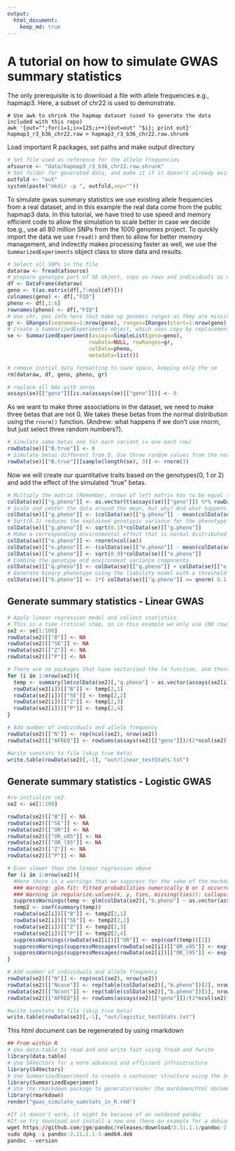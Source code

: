 ```yaml
---
output:
  html_document:
    keep_md: true
---
```


# A tutorial on how to simulate GWAS summary statistics

The only prerequisite is to download a file with allele frequencies e.g., hapmap3.
Here, a subset of chr22 is used to demonstrate.

```
# Use awk to shrink the hapmap dataset (used to generate the data included with this repo)
awk '{out="";for(i=1;i<=125;i++){out=out" "$i}; print out}' hapmap3_r3_b36_chr22.raw > hapmap3_r3_b36_chr22.raw.shrunk

```

Load important R packages, set paths and make output directory
```r
# Set file used as reference for the allele frequencies
afsource <- "data/hapmap3_r3_b36_chr22.raw.shrunk"
# Set folder for generated data, and make it if it doesn't already exist
outfold <- "out"
system(paste("mkdir -p ", outfold,sep=""))
```

To simulate gwas summary statistics we use existing allele frequencies from a real dataset, and in this example the real data come from the public hapmap3 data. In this tutorial, we have tried to use speed and memory efficient code to allow the simulation to scale better in case we decide toe.g., use all 80 million SNPs from the 1000 genomes project. To quickly import the data we use ```fread()``` and then to allow for better memory management, and indirectly makes processing faster as well, we use the ```SummarizedExperiments``` object class to store data and results.

```r
# Select all SNPs in the file
dataraw <- fread(afsource)
# prepare genotype part of SE object, snps as rows and individuals as columns
df <- DataFrame(dataraw)
geno <- t(as.matrix(df[,7:ncol(df)]))
colnames(geno) <- df[,"FID"]
pheno <- df[,1:6]
rownames(pheno) <- df[,"FID"]
# Use chr, pos info here (but make up genomic ranges as they are missing in this dataset)
gr <- GRanges(seqnames=1:nrow(geno), ranges=IRanges(start=1:nrow(geno), end=1:nrow(geno)))
# Create a SummarizedExperiments object, which uses copy by replacement (= gentle to memory, and faster)
se <- SummarizedExperiment(assays=SimpleList(geno=geno),
                          rowData=NULL, rowRanges=gr,
                          colData=pheno,
                          metadata=list())

# remove initial data formatting to save space, keeping only the se
rm(dataraw, df, geno, pheno, gr)

# replace all NAs with zeros
assays(se)[["geno"]][is.na(assays(se)[["geno"]])] <- 0

```
As we want to make three associations in the dataset, we need to make three betas that are not 0. We takes these betas from the normal distribution using the ```rnorm()``` function. (Andrew: what happens if we don't use rnorm, but just select three random numbers?).


```r
# Simulate some betas one for each variant (= one each row)
rowData(se)[["B.true"]] <- 0
# Simulate betas different from 0. Use three random values from the normal distribution.
rowData(se)[["B.true"]][sample(length(se), 3)] <- rnorm(3)
```

Now we will create our quantitative traits based on the genotypes(0, 1 or 2) and add the effect of the simulated "true" betas.

```r
# Multiply the matrix (Remember, nrows of left matrix has to be equal to ncols of right matrix).
colData(se)[["g.pheno"]] <- as.vector(t(assays(se)[["geno"]]) %*% rowData(se)[["B.true"]])
# Scale and center the data around the mean, but why? And what happens if we don't?
colData(se)[["g.pheno"]] <- (colData(se)[["g.pheno"]] - mean(colData(se)[["g.pheno"]]))/sd(colData(se)[["g.pheno"]])
# Sqrt(0.1) reduces the explained genotypic variance for the phenotype to 10%.
colData(se)[["g.pheno"]] <- sqrt(0.1)*colData(se)[["g.pheno"]]
# Make a corresponding environmental effect that is normal distributed random explaining 90% of the phenotype.
colData(se)[["e.pheno"]] <- rnorm(ncol(se))
colData(se)[["e.pheno"]] <- (colData(se)[["e.pheno"]] - mean(colData(se)[["e.pheno"]]))/sd(colData(se)[["e.pheno"]])
colData(se)[["e.pheno"]] <- sqrt(0.9)*colData(se)[["e.pheno"]]
# Combine the genotype and environment variance components
colData(se)[["q.pheno"]] <- colData(se)[["g.pheno"]] + colData(se)[["e.pheno"]]
# Generate binary phenotype using the liability model with a threshold for disease at 0.1 at the upper end of the normal distribution
colData(se)[["b.pheno"]] <- 1*( colData(se)[["q.pheno"]] >= qnorm( 0.1, lower.tail=F ) )

```

## Generate summary statistics - Linear GWAS



```r
# Apply linear regression model and collect statistics
# This is a time critical step, so in this example we only use 100 rows
se2 <- se[1:100]
rowData(se2)[["B"]] <- NA
rowData(se2)[["SE"]] <- NA
rowData(se2)[["Z"]] <- NA
rowData(se2)[["P"]] <- NA

# There are no packages that have vectorized the lm function, and therefore we have to use a for loop
for (i in 1:nrow(se2)){
  temp <- summary(lm(colData(se2)[,"q.pheno"] ~ as.vector(assays(se2[i])[["geno"]])))$coefficients
  rowData(se2[i])[["B"]] <- temp[2,1]
  rowData(se2[i])[["SE"]] <- temp[2,2]
  rowData(se2[i])[["Z"]] <- temp[2,3]
  rowData(se2[i])[["P"]] <- temp[2,4]
}

```


```r
# Add number of individuals and allele frequency
rowData(se2)[["N"]] <- rep(ncol(se2), nrow(se2))
rowData(se2)[["AFREQ"]] <- rowSums(assays(se2)[["geno"]])/(2*ncol(se2))

#write sumstats to file (skip true beta)
write.table(rowData(se2)[,-1], "out/linear_testStats.txt")
```

## Generate summary statistics - Logistic GWAS

```r
#re-initialize se2
se2 <- se[1:100]

rowData(se2)[["B"]] <- NA
rowData(se2)[["SE"]] <- NA
rowData(se2)[["OR"]] <- NA 
rowData(se2)[["OR_u95"]] <- NA 
rowData(se2)[["OR_l95"]] <- NA  
rowData(se2)[["Z"]] <- NA
rowData(se2)[["P"]] <- NA

# Even slower than the linear regression above
for (i in 1:nrow(se2)){
  #Here there is a warnings that we suppress for the sake of the markdown document, but we need to fix this later
  ### Warning: glm.fit: fitted probabilities numerically 0 or 1 occurred
  ### Warning in regularize.values(x, y, ties, missing(ties)): collapsing to unique 'x' values
  suppressWarnings(temp <- glm(colData(se2)[,"b.pheno"] ~ as.vector(assays(se2[i])[["geno"]]), family="binomial"))
  temp2 <- coef(summary(temp))
  rowData(se2[i])[["B"]] <- temp2[2,1]
  rowData(se2[i])[["SE"]] <- temp2[2,2]
  rowData(se2[i])[["Z"]] <- temp2[2,3]
  rowData(se2[i])[["P"]] <- temp2[2,4]
  suppressWarnings(rowData(se2[i])[["OR"]] <- exp(coef(temp))[2])
  suppressWarnings(suppressMessages(rowData(se2[i])[["OR_u95"]] <- exp(confint(temp) )[2,2]))
  suppressWarnings(suppressMessages(rowData(se2[i])[["OR_l95"]] <- exp(confint(temp) )[2,1]))
}

# Add number of individuals and allele frequency
rowData(se2)[["N"]] <- rep(ncol(se2), nrow(se2))
rowData(se2)[["Ncase"]] <- rep(table(colData(se2)[,"b.pheno"])[2], nrow(se2))
rowData(se2)[["Ncont"]] <- rep(table(colData(se2)[,"b.pheno"])[1], nrow(se2))
rowData(se2)[["AFREQ"]] <- rowSums(assays(se2)[["geno"]])/(2*ncol(se2))

#write sumstats to file (skip true beta)
write.table(rowData(se2)[,-1], "out/logistic_testStats.txt")

```

This html document can be regenerated by using rmarkdown

```r
## From within R
# Use data.table to read and and write fast using fread and fwrite
library(data.table)
# Use S4Vectors for a more advanced and efficient infrastructure
library(S4Vectors)
# Use SummarizedExperiment to create a container structure using the S4Vector framework
library(SummarizedExperiment)
# Use the rmarkdown package to generate/render the markdown/html document
library(rmarkdown)
render("gwas_simulate_sumstats_in_R.rmd")

#If it doesn't work, it might be because of an outdated pandoc
#If so try download and install a new one (here an example for a debian machine)
wget https://github.com/jgm/pandoc/releases/download/2.11.1.1/pandoc-2.11.1.1-1-amd64.deb
sudo dpkg -i pandoc-2.11.1.1-1-amd64.deb
pandoc --version
```

